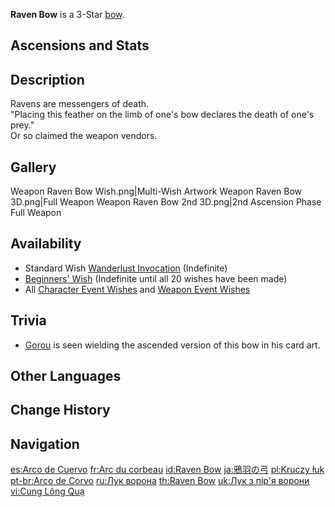 {{Weapon Infobox
|id             = 15301
|image          = <gallery>
Weapon Raven Bow.png|Base
Weapon Raven Bow 2nd.png|2nd Ascension
</gallery>
|type           = Bow
|series         = 3-Star Bane
|releaseDate    = 2020-09-28
|quality        = 3
|base_atk       = 40
|2nd_stat_type  = Elemental Mastery
|2nd_stat       = 20
|passive        = Bane of Flame and Water
|effect         = Increases DMG against opponents affected by Hydro or Pyro by (var1)%.
|eff_rank1_var1 = 12
|eff_rank2_var1 = 15
|eff_rank3_var1 = 18
|eff_rank4_var1 = 21
|eff_rank5_var1 = 24
|obtain         = Wishes
|eff_att1       = DMG Bonus
}}
{{Description|Ravens are known to be the ferrymen of the dead. This bow's limb is decorated with raven feathers, which forebode the imminent death of its target.}}
'''Raven Bow''' is a 3-Star [[bow]].

==Ascensions and Stats==
{{Weapon Ascensions and Stats
|ascendMat1 = Tile of Decarabian's Tower
|ascendMat2 = Debris of Decarabian's City
|ascendMat3 = Fragment of Decarabian's Epic
|ascendMat4 = Scattered Piece of Decarabian's Dream
|bossMat1   = Heavy Horn
|bossMat2   = Black Bronze Horn
|bossMat3   = Black Crystal Horn
|commonMat1 = Firm Arrowhead
|commonMat2 = Sharp Arrowhead
|commonMat3 = Weathered Arrowhead
}}

==Description==
Ravens are messengers of death.<br />
"Placing this feather on the limb of one's bow declares the death of one's prey."<br />
Or so claimed the weapon vendors.

==Gallery==
<gallery>
Weapon Raven Bow Wish.png|Multi-Wish Artwork
Weapon Raven Bow 3D.png|Full Weapon
Weapon Raven Bow 2nd 3D.png|2nd Ascension Phase Full Weapon
</gallery>

==Availability==
*Standard Wish [[Wanderlust Invocation]] (Indefinite)
*[[Beginners' Wish]] (Indefinite until all 20 wishes have been made)
*All [[Character Event Wishes]] and [[Weapon Event Wishes]]

==Trivia==
*[[Gorou]] is seen wielding the ascended version of this bow in his card art.

==Other Languages==
{{Flex|
===Weapon===
{{Other Languages
|en      = Raven Bow
|zhs     = 鸦羽弓
|zhs_rm  = Yā Yǔ Gōng
|zht     = 鴉羽弓
|zht_rm  = Yā Yǔ Gōng
|zh_tl   = Crow Feather Bow
|ja      = 鴉羽の弓
|ja_rm   = Karasuhane no Yumi{{Assumed}}
|ja_tl   = Crow Feather Bow
|ko      = 까마귀깃 활
|ko_rm   = Kkamagwigit Hwal
|ko_tl   = Crow Feather Bow
|es      = Arco de Cuervo
|es_tl   = Raven Bow
|fr      = Arc du corbeau
|fr_tl   = Raven Bow
|ru      = Лук ворона
|ru_tl   = Raven Bow
|th      = Raven Bow
|vi      = Cung Lông Quạ
|vi_tl   = <!--Duck Feather Bow-->
|de      = Rabenbogen
|de_tl   = Raven Bow
|id      = Raven Bow
|pt      = Arco de Corvo
|pt_tl   = Raven Bow
|tr      = Kuzgun Yayı
|tr_tl   = 
|it      = Arco corvino
|it_tl   = Raven Bow
}}
|
===Passive===
{{Transclude|Bane of Flame and Water|Other Languages}}
}}

==Change History==
{{Change History|1.0}}

==Navigation==
{{Weapons by Series Navbox|series=3-Star Bane}}
{{Weapon Navbox|type=Bows}}

[[es:Arco de Cuervo]]
[[fr:Arc du corbeau]]
[[id:Raven Bow]]
[[ja:鴉羽の弓]]
[[pl:Kruczy łuk]]
[[pt-br:Arco de Corvo]]
[[ru:Лук ворона]]
[[th:Raven Bow]]
[[uk:Лук з пір'я ворони]]
[[vi:Cung Lông Quạ]]